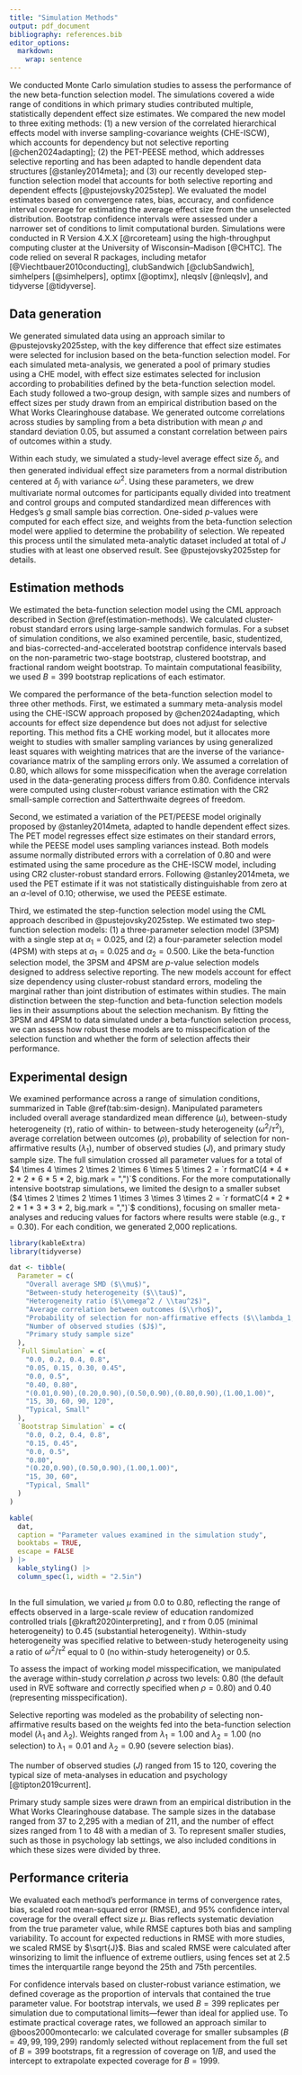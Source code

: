 ```yaml
---
title: "Simulation Methods"
output: pdf_document
bibliography: references.bib
editor_options: 
  markdown: 
    wrap: sentence
---
```


We conducted Monte Carlo simulation studies to assess the performance of the new beta-function selection model. The simulations covered a wide range of conditions in which primary studies contributed multiple, statistically dependent effect size estimates. We compared the new model to three exiting methods: (1) a new version of the correlated hierarchical effects model with inverse sampling-covariance weights (CHE-ISCW), which accounts for dependency but not selective reporting [@chen2024adapting]; (2) the PET-PEESE method, which addresses selective reporting and has been adapted to handle dependent data structures [@stanley2014meta]; and (3) our recently developed step-function selection model that accounts for both selective reporting and dependent effects [@pustejovsky2025step]. We evaluated the model estimates based on convergence rates, bias, accuracy, and confidence interval coverage for estimating the average effect size from the unselected distribution. Bootstrap confidence intervals were assessed under a narrower set of conditions to limit computational burden. Simulations were conducted in R Version 4.X.X <!-- add version --> [@rcoreteam] using the high-throughput computing cluster at the University of Wisconsin–Madison [@CHTC]. The code relied on several R packages, including metafor [@Viechtbauer2010conducting], clubSandwich [@clubSandwich], simhelpers [@simhelpers], optimx [@optimx], nleqslv [@nleqslv], and tidyverse [@tidyverse].

## Data generation

We generated simulated data using an approach similar to @pustejovsky2025step, with the key difference that effect size estimates were selected for inclusion based on the beta-function selection model. For each simulated meta-analysis, we generated a pool of primary studies using a CHE model, with effect size estimates selected for inclusion according to probabilities defined by the beta-function selection model. Each study followed a two-group design, with sample sizes and numbers of effect sizes per study drawn from an empirical distribution based on the What Works Clearinghouse database. We generated outcome correlations across studies by sampling from a beta distribution with mean $\rho$ and standard deviation 0.05, but assumed a constant correlation between pairs of outcomes within a study.

Within each study, we simulated a study-level average effect size $\delta_j$, and then generated individual effect size parameters from a normal distribution centered at $\delta_j$ with variance $\omega^2$. Using these parameters, we drew multivariate normal outcomes for participants equally divided into treatment and control groups and computed standardized mean differences with Hedges’s $g$ small sample bias correction. One-sided $p$-values were computed for each effect size, and weights from the beta-function selection model were applied to determine the probability of selection. We repeated this process until the simulated meta-analytic dataset included at total of $J$ studies with at least one observed result. See @pustejovsky2025step for details.

## Estimation methods

We estimated the beta-function selection model using the CML approach described in Section \@ref(estimation-methods). We calculated cluster-robust standard errors using large-sample sandwich formulas. For a subset of simulation conditions, we also examined percentile, basic, studentized, and bias-corrected-and-accelerated bootstrap confidence intervals based on the non-parametric two-stage bootstrap, clustered bootstrap, and fractional random weight bootstrap. <!-- Update with approaches applied, and possibly a note of others we tested in our previous paper and thus didn't apply here. --> To maintain computational feasibility, we used $B = 399$ bootstrap replications of each estimator.

We compared the performance of the beta-function selection model to three other methods. First, we estimated a summary meta-analysis model using the CHE-ISCW approach proposed by @chen2024adapting, which accounts for effect size dependence but does not adjust for selective reporting. This method fits a CHE working model, but it allocates more weight to studies with smaller sampling variances by using generalized least squares with weighting matrices that are the inverse of the variance-covariance matrix of the sampling errors only. We assumed a correlation of 0.80, which allows for some misspecification when the average correlation used in the data-generating process differs from 0.80. Confidence intervals were computed using cluster-robust variance estimation with the CR2 small-sample correction and Satterthwaite degrees of freedom.

Second, we estimated a variation of the PET/PEESE model originally proposed by @stanley2014meta, adapted to handle dependent effect sizes. The PET model regresses effect size estimates on their standard errors, while the PEESE model uses sampling variances instead. Both models assume normally distributed errors with a correlation of 0.80 and were estimated using the same procedure as the CHE-ISCW model, including using CR2 cluster-robust standard errors. Following @stanley2014meta, we used the PET estimate if it was not statistically distinguishable from zero at an $\alpha$-level of 0.10; otherwise, we used the PEESE estimate.

Third, we estimated the step-function selection model using the CML approach described in @pustejovsky2025step. We estimated two step-function selection models: (1) a three-parameter selection model (3PSM) with a single step at $\alpha_1 = 0.025$, and (2) a four-parameter selection model (4PSM) with steps at $\alpha_1 = 0.025$ and $\alpha_2 = 0.500$. Like the beta-function selection model, the 3PSM and 4PSM are $p$-value selection models designed to address selective reporting. The new models account for effect size dependency using cluster-robust standard errors, modeling the marginal rather than joint distribution of estimates within studies. The main distinction between the step-function and beta-function selection models lies in their assumptions about the selection mechanism. By fitting the 3PSM and 4PSM to data simulated under a beta-function selection process, we can assess how robust these models are to misspecification of the selection function and whether the form of selection affects their performance. <!-- We may want to elevate some of these to earlier sections. -->

## Experimental design

We examined performance across a range of simulation conditions, summarized in Table \@ref(tab:sim-design). Manipulated parameters included overall average standardized mean difference ($\mu$), between-study heterogeneity ($\tau$), ratio of within- to between-study heterogeneity ($\omega^2 / \tau^2$), average correlation between outcomes ($\rho$), probability of selection for non-affirmative results ($\lambda_1$), number of observed studies ($J$), and primary study sample size. The full simulation crossed all parameter values for a total of $4 \times 4 \times 2 \times 2 \times 6 \times 5 \times 2 = `r formatC(4 * 4 * 2 * 2 * 6 * 5 * 2, big.mark = ",")`$ conditions. For the more computationally intensive bootstrap simulations, we limited the design to a smaller subset ($4 \times 2 \times 2 \times 1 \times 3 \times 3 \times 2 = `r formatC(4 * 2 * 2 * 1 * 3 * 3 * 2, big.mark = ",")`$ conditions), focusing on smaller meta-analyses and reducing values for factors where results were stable (e.g., $\tau = 0.30$). For each condition, we generated 2,000 replications. 

```r
library(kableExtra)
library(tidyverse)

dat <- tibble(
  Parameter = c(
    "Overall average SMD ($\\mu$)",
    "Between-study heterogeneity ($\\tau$)",
    "Heterogeneity ratio ($\\omega^2 / \\tau^2$)",
    "Average correlation between outcomes ($\\rho$)",
    "Probability of selection for non-affirmative effects ($\\lambda_1, \\lambda_2$)",
    "Number of observed studies ($J$)",
    "Primary study sample size"
  ),
  `Full Simulation` = c(
    "0.0, 0.2, 0.4, 0.8",
    "0.05, 0.15, 0.30, 0.45",
    "0.0, 0.5",
    "0.40, 0.80",
    "(0.01,0.90),(0.20,0.90),(0.50,0.90),(0.80,0.90),(1.00,1.00)",
    "15, 30, 60, 90, 120",
    "Typical, Small"
  ),
  `Bootstrap Simulation` = c(
    "0.0, 0.2, 0.4, 0.8",
    "0.15, 0.45",
    "0.0, 0.5",
    "0.80",
    "(0.20,0.90),(0.50,0.90),(1.00,1.00)",
    "15, 30, 60",
    "Typical, Small"
  )
)

kable(
  dat, 
  caption = "Parameter values examined in the simulation study",
  booktabs = TRUE, 
  escape = FALSE
) |>
  kable_styling() |>
  column_spec(1, width = "2.5in")
  
```

In the full simulation, we varied $\mu$ from 0.0 to 0.80, reflecting the range of effects observed in a large-scale review of education randomized controlled trials [@kraft2020interpreting], and $\tau$ from 0.05 (minimal heterogeneity) to 0.45 (substantial heterogeneity). Within-study heterogeneity was specified relative to between-study heterogeneity using a ratio of $\omega^2 / \tau^2$ equal to 0 (no within-study heterogeneity) or 0.5.

To assess the impact of working model misspecification, we manipulated the average within-study correlation $\rho$ across two levels: 0.80 (the default used in RVE software and correctly specified when $\rho = 0.80$) and 0.40 (representing misspecification).

Selective reporting was modeled as the probability of selecting non-affirmative results based on the weights fed into the beta-function selection model ($\lambda_1$ and $\lambda_2$). Weights ranged from $\lambda_1 = 1.00$ and $\lambda_2 = 1.00$ (no selection) to $\lambda_1 = 0.01$ and $\lambda_2 = 0.90$ (severe selection bias). <!-- Double check the values here and in the table. -->

The number of observed studies ($J$) ranged from 15 to 120, covering the typical size of meta-analyses in education and psychology [@tipton2019current].

Primary study sample sizes were drawn from an empirical distribution in the What Works Clearinghouse database. The sample sizes in the database ranged from 37 to 2,295 with a median of 211, and the number of effect sizes ranged from 1 to 48 with a median of 3. To represent smaller studies, such as those in psychology lab settings, we also included conditions in which these sizes were divided by three. <!-- I think we skipped this. If so, we could say we investigated it in our previous study and it didn't matter so we didn't do it here. -->

## Performance criteria

We evaluated each method’s performance in terms of convergence rates, bias, scaled root mean-squared error (RMSE), and 95% confidence interval coverage for the overall effect size $\mu$. Bias reflects systematic deviation from the true parameter value, while RMSE captures both bias and sampling variability. To account for expected reductions in RMSE with more studies, we scaled RMSE by $\sqrt{J}$. Bias and scaled RMSE were calculated after winsorizing to limit the influence of extreme outliers, using fences set at 2.5 times the interquartile range beyond the 25th and 75th percentiles.

For confidence intervals based on cluster-robust variance estimation, we defined coverage as the proportion of intervals that contained the true parameter value. For bootstrap intervals, we used $B = 399$ replicates per simulation due to computational limits---fewer than ideal for applied use. To estimate practical coverage rates, we followed an approach similar to @boos2000montecarlo: we calculated coverage for smaller subsamples ($B = 49, 99, 199, 299$) randomly selected without replacement from the full set of $B = 399$ bootstraps, fit a regression of coverage on $1/B$, and used the intercept to extrapolate expected coverage for $B = 1999$.
